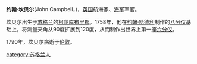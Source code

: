 '''约翰·坎贝尔'''(John Campbell，{{bd|1720年||1790年|12月16日|catIdx=C坎}})，[[英国|英国]]航海家、[[英国海军|海军]]军官。

坎贝尔出生于[[苏格兰|苏格兰]]的[[柯尔库布里郡|柯尔库布里郡]]。1758年，他在[[约翰·哈德利|约翰·哈德利]]制作的[[八分仪|八分仪]]基础上，将测量夹角从90度扩展到120度，从而制作出世界上第一座[[六分仪|六分仪]]。

1790年，坎贝尔病逝于[[伦敦|伦敦]]。

[[category:苏格兰人|category:苏格兰人]]